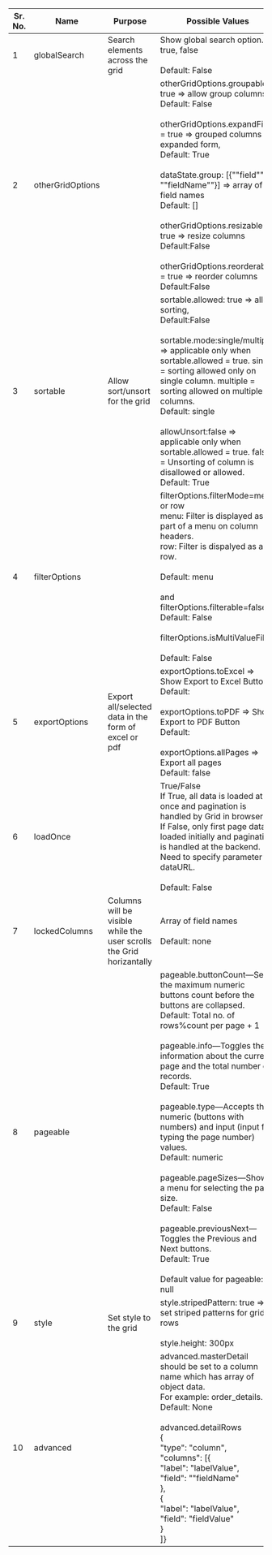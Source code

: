 |Sr. No.   |  Name | Purpose   | Possible Values  |
|---|---|---|---|
|1|globalSearch|Search elements across the grid|Show global search option. true, false<br/><br/>Default: False|
|2|otherGridOptions||otherGridOptions.groupable= true => allow group columns,<br/>Default: False<br/><br/>otherGridOptions.expandField = true => grouped columns in expanded form,<br/>Default: True<br/><br/>dataState.group: [{""field"": ""fieldName""}] => array of field names<br/>Default: []<br/><br/>otherGridOptions.resizable = true => resize columns<br/>Default:False<br/><br/>otherGridOptions.reorderable = true => reorder columns<br/>Default:False|
|3|sortable|Allow sort/unsort for the grid|sortable.allowed: true => allow sorting,<br/>Default:False<br/><br/>sortable.mode:single/multiple => applicable only when sortable.allowed = true. single = sorting allowed only on single column. multiple = sorting allowed on multiple columns.<br/>Default: single<br/><br/>allowUnsort:false => applicable only when sortable.allowed = true. false = Unsorting of column is disallowed or allowed.<br/>Default: True|
|4|filterOptions||filterOptions.filterMode=menu or row<br/>menu: Filter is displayed as part of a menu on column headers.<br/>row: Filter is dispalyed as a row.<br/><br/>Default: menu<br/><br/>and filterOptions.filterable=false<br/>Default: False<br/><br/>filterOptions.isMultiValueFilter<br/><br/>Default: False|
|5|exportOptions|Export all/selected data in the form of excel or pdf|exportOptions.toExcel => Show Export to Excel Button<br/>Default: <br/><br/>exportOptions.toPDF => Show Export to PDF Button<br/>Default: <br/><br/>exportOptions.allPages => Export all pages<br/>Default: false|
|6|loadOnce||True/False<br/>If True, all data is loaded at once and pagination is handled by Grid in browser.<br/>If False, only first page data is loaded initially and pagination is handled at the backend. Need to specify parameter dataURL.<br/><br/>Default: False|
|7|lockedColumns|Columns will be visible while the user scrolls the Grid horizantally|Array of field names<br/><br/>Default: none|
|8|pageable||pageable.buttonCount—Sets the maximum numeric buttons count before the buttons are collapsed.<br/>Default: Total no. of rows%count per page + 1<br/><br/>pageable.info—Toggles the information about the current page and the total number of records.<br/>Default: True<br/><br/>pageable.type—Accepts the numeric (buttons with numbers) and input (input for typing the page number) values.<br/>Default: numeric<br/><br/>pageable.pageSizes—Shows a menu for selecting the page size.<br/>Default: False<br/><br/>pageable.previousNext—Toggles the Previous and Next buttons.<br/>Default: True<br/><br/>Default value for pageable: null|
|9|style|Set style to the grid|style.stripedPattern: true => set striped patterns for grid rows<br/><br/>style.height: 300px|
|10|advanced||advanced.masterDetail should be set to a column name which has array of object data.<br/> For example: order_details.<br/>Default: None<br/><br/>advanced.detailRows <br/>{<br/>"type": "column",<br/>"columns": [{ <br/>"label": "labelValue",<br/>"field": ""fieldName"<br/>},<br/> {<br/>"label": "labelValue",<br/>"field": "fieldValue"<br/>}<br/>]}|
